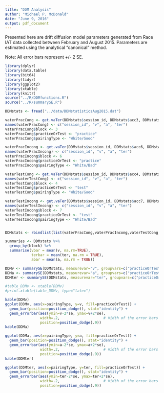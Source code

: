 ```yaml
---
title: "DDM Analysis"
author: "Michael P. McDonald"
date: "June 9, 2016"
output: pdf_document
---
```


Presented here are drift diffusion model parameters generated from Race IAT data collected between February and August 2015.  Parameters are estimated using the analytical "canonical" method.

Note:  All error bars represent +/- 2 SE.

```r
library(dplyr)
library(data.table)
library(bit64)
library(tidyr)
library(ggplot2)
library(xtable)
library(knitr)
source("../R/DDMfunctions.R")
source("../R/summarySE.R")

DDMstats <- fread("../data/DDMstatisticsAug2015.dat")

vaterPracCong <- get.vaTer(DDMstats$session_id, DDMstats$acc3, DDMstats$var3, DDMstats$lat3)
names(vaterPracCong) <- c("session_id", "v", "a", "ter")
vaterPracCong$block <- 3
vaterPracCong$practiceOrTest <- "practice"
vaterPracCong$pairingType <- "White/Good"

vaterPracIncong <- get.vaTer(DDMstats$session_id, DDMstats$acc6, DDMstats$var6, DDMstats$lat6)
names(vaterPracIncong) <- c("session_id", "v", "a", "ter")
vaterPracIncong$block <- 6
vaterPracIncong$practiceOrTest <- "practice"
vaterPracIncong$pairingType <- "White/Bad"

vaterTestCong <- get.vaTer(DDMstats$session_id, DDMstats$acc4, DDMstats$var4, DDMstats$lat4)
names(vaterTestCong) <- c("session_id", "v", "a", "ter")
vaterTestCong$block <- 4
vaterTestCong$practiceOrTest <- "test"
vaterTestCong$pairingType <- "White/Good"

vaterTestIncong <- get.vaTer(DDMstats$session_id, DDMstats$acc7, DDMstats$var7, DDMstats$lat7)
names(vaterTestIncong) <- c("session_id", "v", "a", "ter")
vaterTestIncong$block <- 7
vaterTestIncong$practiceOrTest <- "test"
vaterTestIncong$pairingType <- "White/Bad"


DDMstats <- rbindlist(list(vaterPracCong,vaterPracIncong,vaterTestCong,vaterTestIncong)) %>% arrange(., block)

summaries <- DDMstats %>%
  group_by(block) %>%
  summarise(vbar = mean(v, na.rm=TRUE),
            terbar = mean(ter, na.rm = TRUE),
            abar = mean(a, na.rm = TRUE))

DDMv <- summarySE(DDMstats, measurevar="v", groupvars=c("practiceOrTest","pairingType"), na.rm=TRUE)
DDMa <- summarySE(DDMstats, measurevar="a", groupvars=c("practiceOrTest","pairingType"), na.rm=TRUE)
DDMter <- summarySE(DDMstats, measurevar="ter", groupvars=c("practiceOrTest","pairingType"), na.rm=TRUE)

#table_DDMv <- xtable(DDMv)
#print.xtable(table_DDMv, type="latex")

kable(DDMv)
ggplot(DDMv, aes(x=pairingType, y=v, fill=practiceOrTest)) +
  geom_bar(position=position_dodge(), stat="identity") +
  geom_errorbar(aes(ymin=v-2*se, ymax=v+2*se),
                width=.2,                    # Width of the error bars
                position=position_dodge(.9))
kable(DDMa)

ggplot(DDMa, aes(x=pairingType, y=a, fill=practiceOrTest)) +
  geom_bar(position=position_dodge(), stat="identity") +
  geom_errorbar(aes(ymin=a-2*se, ymax=a+2*se),
                width=.2,                    # Width of the error bars
                position=position_dodge(.9))
kable(DDMter)

ggplot(DDMter, aes(x=pairingType, y=ter, fill=practiceOrTest)) +
  geom_bar(position=position_dodge(), stat="identity") +
  geom_errorbar(aes(ymin=ter-2*se, ymax=ter+2*se),
                width=.2,                    # Width of the error bars
                position=position_dodge(.9))

```


